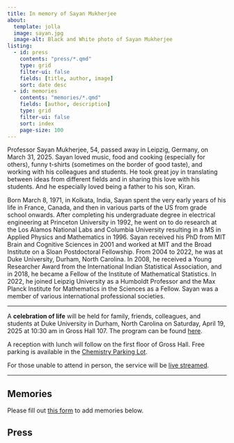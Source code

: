 ```yaml
---
title: In memory of Sayan Mukherjee
about:
  template: jolla
  image: sayan.jpg
  image-alt: Black and White photo of Sayan Mukherjee
listing: 
  - id: press
    contents: "press/*.qmd"
    type: grid
    filter-ui: false
    fields: [title, author, image]
    sort: date desc
  - id: memories
    contents: "memories/*.qmd"
    fields: [author, description]
    type: grid
    filter-ui: false
    sort: index
    page-size: 100
---
```


Professor Sayan Mukherjee, 54, passed away in Leipzig, Germany, on March 31, 2025. Sayan loved music, food and cooking (especially for others), funny t-shirts (sometimes on the border of good taste), and working with his colleagues and students. He took great joy in translating between ideas from different fields and in sharing this love with his students. And he especially loved being a father to his son, Kiran.

Born March 8, 1971, in Kolkata, India, Sayan spent the very early years of his life in France, Canada, and then in various parts of the US from grade school onwards. After completing his undergraduate degree in electrical engineering at Princeton University in 1992, he went on to do research at the Los Alamos National Labs and Columbia University resulting in a MS in Applied Physics and Mathematics in 1996. Sayan received his PhD from MIT Brain and Cognitive Sciences in 2001 and worked at MIT and the Broad Institute on a Sloan Postdoctoral Fellowship. From 2004 to 2022, he was at Duke University, Durham, North Carolina. In 2008, he received a Young Researcher Award from the International Indian Statistical Association, and in 2018, he became a Fellow of the Institute of Mathematical Statistics. In 2022, he joined Leipzig University as a Humboldt Professor and the Max Planck Institute for Mathematics in the Sciences as a Fellow. Sayan was a member of various international professional societies.

<hr>

A **celebration of life** will be held for family, friends, colleagues, and students at Duke University in Durham, North Carolina on Saturday, April 19, 2025 at 10:30 am in Gross Hall 107. The program can be found [here](program.html).

A reception with lunch will follow on the first floor of Gross Hall. Free parking is available in the [Chemistry Parking Lot](https://maps.app.goo.gl/m3grkFTJkuy3LeQBA).

For those unable to attend in person, the service will be [live streamed](https://duke.hosted.panopto.com/Panopto/Pages/Viewer.aspx?id=6b31cc9c-5919-4945-8e81-b2b800f65215).

<hr>

## Memories

Please fill out [this form](https://docs.google.com/forms/d/e/1FAIpQLScniSDpHmT6H4Z6MTr32DxDWyTW9Sf0tgoEEofJLFjrICxR6g/viewform) to add memories below.

:::{#memories}
:::

## Press

:::{#press}
:::
